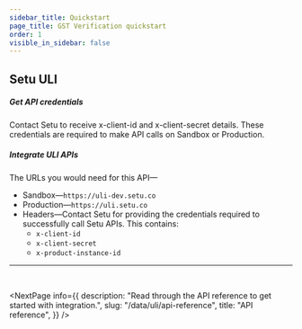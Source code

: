 ```yaml
---
sidebar_title: Quickstart
page_title: GST Verification quickstart
order: 1
visible_in_sidebar: false
---
```


## Setu ULI

##### Get API credentials

Contact Setu to receive x-client-id and x-client-secret details. These credentials are required to make API calls on Sandbox or Production.

##### Integrate ULI APIs

The URLs you would need for this API—

- Sandbox—`https://uli-dev.setu.co`
- Production—`https://uli.setu.co`
- Headers—Contact Setu for providing the credentials required to successfully call Setu APIs. This contains:
  - `x-client-id`
  - `x-client-secret`
  - `x-product-instance-id`

<hr className="primary" />

<MainImage
  src="https://storage.googleapis.com/strapi-assets/latest/uli-staging/uli-staging.png"
  alt="ULI API Integration"
/>

<br />

<NextPage
  info={{
    description:
      "Read through the API reference to get started with integration.",
    slug: "/data/uli/api-reference",
    title: "API reference",
  }}
/>

<WasPageHelpful />
